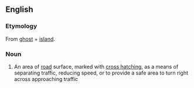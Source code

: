 ==English==

===Etymology===
From [[ghost]] + [[island]].

===Noun===
{{en-noun}}

# {{context|British}} An area of [[road]] surface, marked with [[cross hatching]], as a means of separating traffic, reducing speed, or to provide a safe area to turn right across approaching traffic